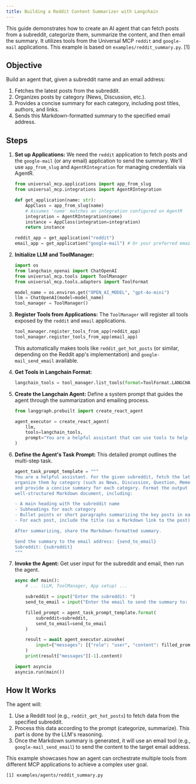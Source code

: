 ```yaml
---
title: Building a Reddit Content Summarizer with Langchain
---
```


This guide demonstrates how to create an AI agent that can fetch posts from a subreddit, categorize them, summarize the content, and then email the summary. It utilizes tools from the Universal MCP `reddit` and `google-mail` applications. This example is based on `examples/reddit_summary.py`. [1]

## Objective

Build an agent that, given a subreddit name and an email address:
1.  Fetches the latest posts from the subreddit.
2.  Organizes posts by category (News, Discussion, etc.).
3.  Provides a concise summary for each category, including post titles, authors, and links.
4.  Sends this Markdown-formatted summary to the specified email address.

## Steps

1.  **Set up Applications:**
    We need the `reddit` application to fetch posts and the `google-mail` (or any email) application to send the summary. We'll use `app_from_slug` and `AgentRIntegration` for managing credentials via AgentR.

    ```python
    from universal_mcp.applications import app_from_slug
    from universal_mcp.integrations import AgentRIntegration

    def get_application(name: str):
        AppClass = app_from_slug(name)
        # Assumes 'name' matches an integration configured on AgentR
        integration = AgentRIntegration(name)
        instance = AppClass(integration=integration)
        return instance

    reddit_app = get_application("reddit")
    email_app = get_application("google-mail") # Or your preferred email app slug
    ```

2.  **Initialize LLM and ToolManager:**
    ```python
    import os
    from langchain_openai import ChatOpenAI
    from universal_mcp.tools import ToolManager
    from universal_mcp.tools.adapters import ToolFormat

    model_name = os.environ.get("OPEN_AI_MODEL", "gpt-4o-mini")
    llm = ChatOpenAI(model=model_name)
    tool_manager = ToolManager()
    ```

3.  **Register Tools from Applications:**
    The `ToolManager` will register all tools exposed by the `reddit` and `email` applications.

    ```python
    tool_manager.register_tools_from_app(reddit_app)
    tool_manager.register_tools_from_app(email_app)
    ```
    This automatically makes tools like `reddit_get_hot_posts` (or similar, depending on the Reddit app's implementation) and `google-mail_send_email` available.

4.  **Get Tools in Langchain Format:**
    ```python
    langchain_tools = tool_manager.list_tools(format=ToolFormat.LANGCHAIN)
    ```

5.  **Create the Langchain Agent:**
    Define a system prompt that guides the agent through the summarization and emailing process.

    ```python
    from langgraph.prebuilt import create_react_agent

    agent_executor = create_react_agent(
        llm,
        tools=langchain_tools,
        prompt="You are a helpful assistant that can use tools to help the user." # General prompt
    )
    ```

6.  **Define the Agent's Task Prompt:**
    This detailed prompt outlines the multi-step task.

    ```python
    agent_task_prompt_template = """
    You are a helpful assistant. For the given subreddit, fetch the latest posts,
    organize them by category (such as News, Discussion, Question, Meme, etc.),
    and provide a concise summary for each category. Format the output as a
    well-structured Markdown document, including:

    - A main heading with the subreddit name
    - Subheadings for each category
    - Bullet points or short paragraphs summarizing the key posts in each category
    - For each post, include the title (as a Markdown link to the post), author, and a brief summary

    After summarizing, share the Markdown-formatted summary.

    Send the summary to the email address: {send_to_email}
    Subreddit: {subreddit}
    """
    ```

7.  **Invoke the Agent:**
    Get user input for the subreddit and email, then run the agent.

    ```python
    async def main():
        # ... (LLM, ToolManager, App setup) ...

        subreddit = input("Enter the subreddit: ")
        send_to_email = input("Enter the email to send the summary to: ")

        filled_prompt = agent_task_prompt_template.format(
            subreddit=subreddit,
            send_to_email=send_to_email
        )

        result = await agent_executor.ainvoke(
            input={"messages": [{"role": "user", "content": filled_prompt}]}
        )
        print(result["messages"][-1].content)

    import asyncio
    asyncio.run(main())
    ```

## How It Works

The agent will:
1.  Use a Reddit tool (e.g., `reddit_get_hot_posts`) to fetch data from the specified subreddit.
2.  Process this data according to the prompt (categorize, summarize). This part is done by the LLM's reasoning.
3.  Once the Markdown summary is generated, it will use an email tool (e.g., `google-mail_send_email`) to send the content to the target email address.

This example showcases how an agent can orchestrate multiple tools from different MCP applications to achieve a complex user goal.

```
[1] examples/agents/reddit_summary.py
```